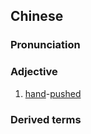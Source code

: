 ==Chinese==
{{zh-forms}}

===Pronunciation===
{{zh-pron
|m=shǒutuī
|cat=a
}}

===Adjective===
{{zh-adj}}

# {{lb|zh|attributive}} [[hand]]-[[pushed]]

===Derived terms===
{{zh-der|手推車}}